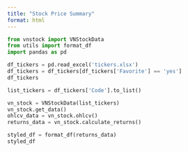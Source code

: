 ```yaml
---
title: "Stock Price Summary"
format: html
---
```



``` python
from vnstock import VNStockData
from utils import format_df
import pandas as pd
```

``` python
df_tickers = pd.read_excel('tickers.xlsx')
df_tickers = df_tickers[df_tickers['Favorite'] == 'yes']
df_tickers
```

``` python
list_tickers = df_tickers['Code'].to_list()
```

``` python
vn_stock = VNStockData(list_tickers)
vn_stock.get_data()
ohlcv_data = vn_stock.ohlcv()
returns_data = vn_stock.calculate_returns()
```

``` python
styled_df = format_df(returns_data)
styled_df
```